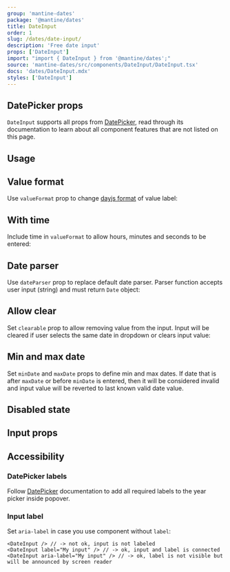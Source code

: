 ```yaml
---
group: 'mantine-dates'
package: '@mantine/dates'
title: DateInput
order: 1
slug: /dates/date-input/
description: 'Free date input'
props: ['DateInput']
import: "import { DateInput } from '@mantine/dates';"
source: 'mantine-dates/src/components/DateInput/DateInput.tsx'
docs: 'dates/DateInput.mdx'
styles: ['DateInput']
---
```



## DatePicker props

`DateInput` supports all props from [DatePicker](/dates/date-picker/),
read through its documentation to learn about all component features that are not listed on this page.

## Usage

<Demo data={DateInputDemos.usage} />

## Value format

Use `valueFormat` prop to change [dayjs format](https://day.js.org/docs/en/display/format) of value label:

<Demo data={DateInputDemos.format} />

## With time

Include time in `valueFormat` to allow hours, minutes and seconds to be entered:

<Demo data={DateInputDemos.time} />

## Date parser

Use `dateParser` prop to replace default date parser. Parser function accepts user input (string)
and must return `Date` object:

<Demo data={DateInputDemos.parser} />

## Allow clear

Set `clearable` prop to allow removing value from the input. Input will be cleared if
user selects the same date in dropdown or clears input value:

<Demo data={DateInputDemos.clearable} />

## Min and max date

Set `minDate` and `maxDate` props to define min and max dates. If date that is after `maxDate`
or before `minDate` is entered, then it will be considered invalid and input value will be reverted
to last known valid date value.

<Demo data={DateInputDemos.minMax} />

## Disabled state

<Demo data={DateInputDemos.disabled} />

## Input props

<Demo data={DateInputDemos.configurator} />

## Accessibility

### DatePicker labels

Follow [DatePicker](/dates/date-picker/#accessibility) documentation
to add all required labels to the year picker inside popover.

### Input label

Set `aria-label` in case you use component without `label`:

```tsx
<DateInput /> // -> not ok, input is not labeled
<DateInput label="My input" /> // -> ok, input and label is connected
<DateInput aria-label="My input" /> // -> ok, label is not visible but will be announced by screen reader
```
